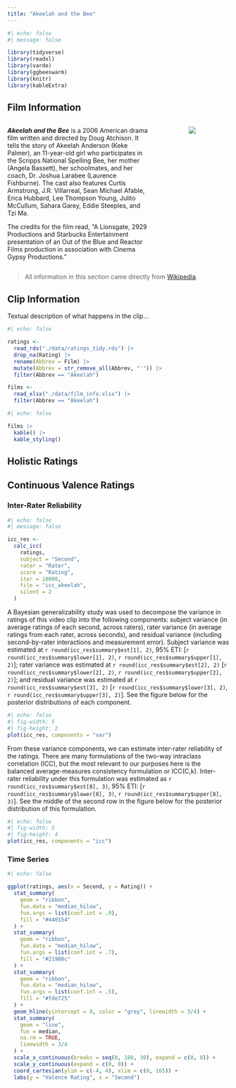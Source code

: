 ```yaml
---
title: "Akeelah and the Bee"
---
```


```r
#| echo: false
#| message: false

library(tidyverse)
library(readxl)
library(varde)
library(ggbeeswarm)
library(knitr)
library(kableExtra)
```

## Film Information

::: columns
::: {.column width="70%"}
***Akeelah and the Bee*** is a 2006 American drama film written and directed by Doug Atchison. It tells the story of Akeelah Anderson (Keke Palmer), an 11-year-old girl who participates in the Scripps National Spelling Bee, her mother (Angela Bassett), her schoolmates, and her coach, Dr. Joshua Larabee (Laurence Fishburne). The cast also features Curtis Armstrong, J.R. Villarreal, Sean Michael Afable, Erica Hubbard, Lee Thompson Young, Julito McCullum, Sahara Garey, Eddie Steeples, and Tzi Ma.\

The credits for the film read, "A Lionsgate, 2929 Productions and Starbucks Entertainment presentation of an Out of the Blue and Reactor Films production in association with Cinema Gypsy Productions."
:::
::: {.column width="10%"}
:::
::: {.column width="20%"}
![](./img/akeelah_poster.jpg)
:::
:::

> All information in this section came directly from [Wikipedia](https://en.wikipedia.org/wiki/Akeelah_and_the_Bee).

## Clip Information

Textual description of what happens in the clip...

```r
#| echo: false

ratings <- 
  read_rds("./data/ratings_tidy.rds") |>
  drop_na(Rating) |> 
  rename(Abbrev = Film) |> 
  mutate(Abbrev = str_remove_all(Abbrev, "'")) |> 
  filter(Abbrev == "Akeelah")

films <- 
  read_xlsx("./data/film_info.xlsx") |> 
  filter(Abbrev == "Akeelah")
```

```r
#| echo: false

films |> 
  kable() |> 
  kable_styling()
```

## Holistic Ratings



## Continuous Valence Ratings

### Inter-Rater Reliability

```r
#| echo: false
#| message: false

icc_res <- 
  calc_icc(
    ratings, 
    subject = "Second", 
    rater = "Rater", 
    score = "Rating",
    iter = 10000,
    file = "icc_akeelah",
    silent = 2
  )
```

A Bayesian generalizability study was used to decompose the variance in ratings of this video clip into the following components: subject variance (in average ratings of each second, across raters), rater variance (in average ratings from each rater, across seconds), and residual variance (including second-by-rater interactions and measurement error). Subject variance was estimated at `r round(icc_res$summary$est[1], 2)`, 95\% ETI: [`r round(icc_res$summary$lower[1], 2)`, `r round(icc_res$summary$upper[1], 2)`]; rater variance was estimated at `r round(icc_res$summary$est[2], 2)` [`r round(icc_res$summary$lower[2], 2)`, `r round(icc_res$summary$upper[2], 2)`]; and residual variance was estimated at `r round(icc_res$summary$est[3], 2)`  [`r round(icc_res$summary$lower[3], 2)`, `r round(icc_res$summary$upper[3], 2)`]. See the figure below for the posterior distributions of each component.

```r
#| echo: false
#| fig-width: 5
#| fig-height: 2
plot(icc_res, components = "var")
```


From these variance components, we can estimate inter-rater reliability of the ratings. There are many formulations of the two-way intraclass correlation (ICC), but the most relevant to our purposes here is the balanced average-measures consistency formulation or ICC(C,k). Inter-rater reliability under this formulation was estimated as `r round(icc_res$summary$est[8], 3)`, 95% ETI: [`r round(icc_res$summary$lower[8], 3)`, `r round(icc_res$summary$upper[8], 3)`]. See the middle of the second row in the figure below for the posterior distribution of this formulation.

```r
#| echo: false
#| fig-width: 5
#| fig-height: 4
plot(icc_res, components = "icc")
```


### Time Series

```r
#| echo: false

ggplot(ratings, aes(x = Second, y = Rating)) +
  stat_summary(
    geom = "ribbon",
    fun.data = "median_hilow",
    fun.args = list(conf.int = .9),
    fill = "#440154"
  ) +
  stat_summary(
    geom = "ribbon",
    fun.data = "median_hilow",
    fun.args = list(conf.int = .7),
    fill = "#21908c"
  ) +
  stat_summary(
    geom = "ribbon",
    fun.data = "median_hilow",
    fun.args = list(conf.int = .5),
    fill = "#fde725"
  ) +
  geom_hline(yintercept = 0, color = "grey", linewidth = 3/4) +
  stat_summary(
    geom = "line", 
    fun = median, 
    na.rm = TRUE, 
    linewidth = 3/4
  ) +
  scale_x_continuous(breaks = seq(0, 180, 30), expand = c(0, 0)) +
  scale_y_continuous(expand = c(0, 0)) +
  coord_cartesian(ylim = c(-4, 4), xlim = c(0, 165)) +
  labs(y = "Valence Rating", x = "Second")
```


